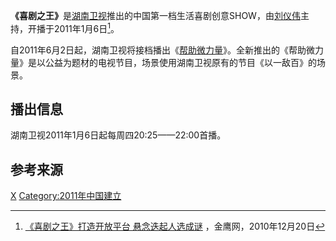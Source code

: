 {{otheruses|subject=中国大陆综艺节目|other=“喜剧之王”的其他意思|喜劇之王}}
{{電視節目信息框
| 名稱       = 喜剧之王
| 原名       = 
| 圖片       = 
| 類型       = 遊戲節目
| 原創       = 
| 演出       = 
| 主持       = [[刘仪伟|刘仪伟]]
| 執行製作   = 
| 國家       = {{CHN}}
| 語言       = [[普通話|普通話]]
| 季數       = 
| 集數       = 
| 每集長     = 1.5小時（含廣告）
| 電視臺     = [[湖南衛視|湖南衛視]]
| 開始       = 2011年1月6日
| 結束       = 2011年5月26日
| 官方網站   = http://ent.hunantv.com/v/hunantv/xjzw/index.html
}}

'''《喜剧之王》'''是[[湖南卫视|湖南卫视]]推出的中国第一档生活喜剧创意SHOW，由[[刘仪伟|刘仪伟]]主持，开播于2011年1月6日<ref>[http://ent.hunantv.com/z/20101220/828540.html 《喜剧之王》打造开放平台 悬念迭起人选成谜] {{Wayback|url=http://ent.hunantv.com/z/20101220/828540.html |date=20190812032925 }}，金鹰网，2010年12月20日</ref>。

自2011年6月2日起，湖南卫视将接档播出《[[帮助微力量|帮助微力量]]》。全新推出的《帮助微力量》是以公益为题材的电视节目，场景使用湖南卫视原有的节目《以一敌百》的场景。

==播出信息==
湖南卫视2011年1月6日起每周四20:25——22:00首播。


==参考来源==
{{reflist}}

{{電視節目的變遷
|電視台=[[湖南卫视|湖南卫视]]
|播放檔次=星期四20:25～22:00
|節目名稱=喜剧之王<br />2011年1月6日－2011年5月26日
|上一節目=[[以一敌百|以一敌百]]（第二季）
|下一節目=[[帮助微力量|帮助微力量]]
}}

{{湖南卫视综艺节目}}
[[Category:湖南卫视电视节目|X]]
[[Category:2011年中国建立|Category:2011年中国建立]]